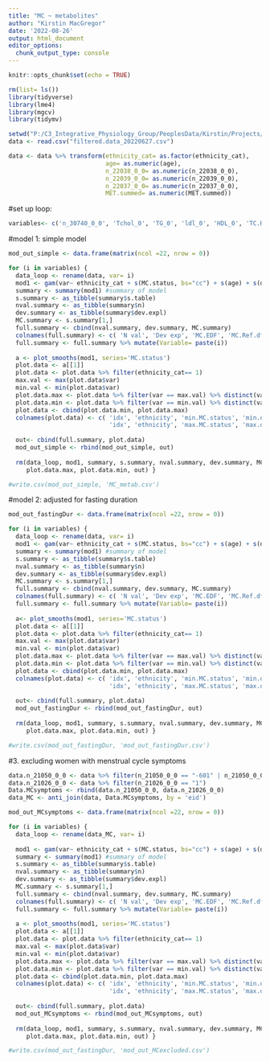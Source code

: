 ```yaml
---
title: "MC ~ metabolites"
author: "Kirstin MacGregor"
date: '2022-08-26'
output: html_document
editor_options: 
  chunk_output_type: console
---
```


```r
knitr::opts_chunk$set(echo = TRUE)

rm(list= ls())
library(tidyverse)
library(lme4)
library(mgcv)
library(tidymv)
```


```r
setwd("P:/C3_Integrative_Physiology_Group/PeoplesData/Kirstin/Projects/UoS/MC and metabolites_BioBank/Data")
data <- read.csv("filtered.data_20220627.csv")

data <- data %>% transform(ethnicity_cat= as.factor(ethnicity_cat),
                           age= as.numeric(age),
                           n_22038_0_0= as.numeric(n_22038_0_0),
                           n_22039_0_0= as.numeric(n_22039_0_0),
                           n_22037_0_0= as.numeric(n_22037_0_0),
                           MET.summed= as.numeric(MET.summed))
```

#set up loop:
```R
variables<- c('n_30740_0_0', 'Tchol_0', 'TG_0', 'ldl_0', 'HDL_0', 'TC.HDL', 'tyG.index2', 'weight_kg', 'height', 'bmi', 'bodyfat_kg', 'bodyfatfreemass', 'SMusclemasspct_c', 'bodyfat_p', 'n_30800_0_0', 'n_30770_0_0', 'CRP_0', 'n_22038_0_0', 'HbA1c_0', 'n_22039_0_0', 'n_22037_0_0', 'MET.summed', 'handgripkg', 'Fitness_METs_c')
```

#model 1: simple model
```r
mod_out_simple <- data.frame(matrix(ncol =22, nrow = 0))

for (i in variables) {
  data_loop <- rename(data, var= i)
  mod1 <- gam(var~ ethnicity_cat + s(MC.status, bs="cc") + s(age) + s(deprivationindex), data=data_loop)
  summary <- summary(mod1) #summary of model
  s.summary <- as_tibble(summary$s.table)
  nval.summary <- as_tibble(summary$n)
  dev.summary <- as_tibble(summary$dev.expl)
  MC.summary <- s.summary[1,]
  full.summary <- cbind(nval.summary, dev.summary, MC.summary)
  colnames(full.summary) <- c( 'N val', 'Dev exp', 'MC.EDF', 'MC.Ref.df', 'MC.F', 'MC.pval')
  full.summary <- full.summary %>% mutate(Variable= paste(i))
  
  a <- plot_smooths(mod1, series='MC.status')
  plot.data <- a[[1]]
  plot.data <- plot.data %>% filter(ethnicity_cat== 1)
  max.val <- max(plot.data$var)
  min.val <- min(plot.data$var)
  plot.data.max <- plot.data %>% filter(var == max.val) %>% distinct(var, .keep_all= TRUE)
  plot.data.min <- plot.data %>% filter(var == min.val) %>% distinct(var, .keep_all= TRUE)
  plot.data <- cbind(plot.data.min, plot.data.max)
  colnames(plot.data) <- c( 'idx', 'ethnicity', 'min.MC.status', 'min.outcomevar', 'min.SE', 'min.CI_upper', 'min.CI_lower',
                            'idx', 'ethnicity', 'max.MC.status', 'max.outcomevar', 'max.SE', 'max.CI_upper', 'max.CI_upper')
  
  out<- cbind(full.summary, plot.data)
  mod_out_simple <- rbind(mod_out_simple, out)
  
  rm(data_loop, mod1, summary, s.summary, nval.summary, dev.summary, MC.summary, full.summary, a, plot.data, max.val, min.val,
     plot.data.max, plot.data.min, out) }

#write.csv(mod_out_simple, 'MC_metab.csv')
```


#model 2: adjusted for fasting duration
```r
mod_out_fastingDur <- data.frame(matrix(ncol =22, nrow = 0))

for (i in variables) {
  data_loop <- rename(data, var= i)
  mod1 <- gam(var~ ethnicity_cat + s(MC.status, bs="cc") + s(age) + s(deprivationindex) + s(n_74_0_0), data=data_loop)
  summary <- summary(mod1) #summary of model
  s.summary <- as_tibble(summary$s.table)
  nval.summary <- as_tibble(summary$n)
  dev.summary <- as_tibble(summary$dev.expl)
  MC.summary <- s.summary[1,]
  full.summary <- cbind(nval.summary, dev.summary, MC.summary)
  colnames(full.summary) <- c( 'N val', 'Dev exp', 'MC.EDF', 'MC.Ref.df', 'MC.F', 'MC.pval')
  full.summary <- full.summary %>% mutate(Variable= paste(i))
  
  a<- plot_smooths(mod1, series='MC.status')
  plot.data <- a[[1]]
  plot.data <- plot.data %>% filter(ethnicity_cat== 1)
  max.val <- max(plot.data$var)
  min.val <- min(plot.data$var)
  plot.data.max <- plot.data %>% filter(var == max.val) %>% distinct(var, .keep_all= TRUE)
  plot.data.min <- plot.data %>% filter(var == min.val) %>% distinct(var, .keep_all= TRUE)
  plot.data <- cbind(plot.data.min, plot.data.max)
  colnames(plot.data) <- c( 'idx', 'ethnicity', 'min.MC.status', 'min.outcomevar', 'min.SE', 'min.CI_upper', 'min.CI_lower',
                            'idx', 'ethnicity', 'max.MC.status', 'max.outcomevar', 'max.SE', 'max.CI_upper', 'max.CI_upper')
  
  out<- cbind(full.summary, plot.data)
  mod_out_fastingDur <- rbind(mod_out_fastingDur, out)
  
  rm(data_loop, mod1, summary, s.summary, nval.summary, dev.summary, MC.summary, full.summary, a, plot.data, max.val, min.val, 
     plot.data.max, plot.data.min, out) }

#write.csv(mod_out_fastingDur, 'mod_out_fastingDur.csv')
```

#3. excluding women with menstrual cycle symptoms
```r
data.n_21050_0_0 <- data %>% filter(n_21050_0_0 == "-601" | n_21050_0_0 == "-602")
data.n_21026_0_0 <- data %>% filter(n_21026_0_0 == "1")
Data.MCsymptoms <- rbind(data.n_21050_0_0, data.n_21026_0_0)
data_MC <- anti_join(data, Data.MCsymptoms, by = 'eid')

mod_out_MCsymptoms <- data.frame(matrix(ncol =22, nrow = 0))

for (i in variables) {
  data_loop <- rename(data_MC, var= i)
  
  mod1 <- gam(var~ ethnicity_cat + s(MC.status, bs="cc") + s(age) + s(deprivationindex), data=data_loop)
  summary <- summary(mod1) #summary of model
  s.summary <- as_tibble(summary$s.table)
  nval.summary <- as_tibble(summary$n)
  dev.summary <- as_tibble(summary$dev.expl)
  MC.summary <- s.summary[1,]
  full.summary <- cbind(nval.summary, dev.summary, MC.summary)
  colnames(full.summary) <- c( 'N val', 'Dev exp', 'MC.EDF', 'MC.Ref.df', 'MC.F', 'MC.pval')
  full.summary <- full.summary %>% mutate(Variable= paste(i))
  
  a <- plot_smooths(mod1, series='MC.status')
  plot.data <- a[[1]]
  plot.data <- plot.data %>% filter(ethnicity_cat== 1)
  max.val <- max(plot.data$var)
  min.val <- min(plot.data$var)
  plot.data.max <- plot.data %>% filter(var == max.val) %>% distinct(var, .keep_all= TRUE)
  plot.data.min <- plot.data %>% filter(var == min.val) %>% distinct(var, .keep_all= TRUE)
  plot.data <- cbind(plot.data.min, plot.data.max)
  colnames(plot.data) <- c( 'idx', 'ethnicity', 'min.MC.status', 'min.outcomevar', 'min.SE', 'min.CI_upper', 'min.CI_lower',
                            'idx', 'ethnicity', 'max.MC.status', 'max.outcomevar', 'max.SE', 'max.CI_upper', 'max.CI_upper')
  
  out<- cbind(full.summary, plot.data)
  mod_out_MCsymptoms <- rbind(mod_out_MCsymptoms, out)
  
  rm(data_loop, mod1, summary, s.summary, nval.summary, dev.summary, MC.summary, full.summary, a, plot.data, max.val, min.val,
     plot.data.max, plot.data.min, out) }

#write.csv(mod_out_fastingDur, 'mod_out_MCexcluded.csv')
```